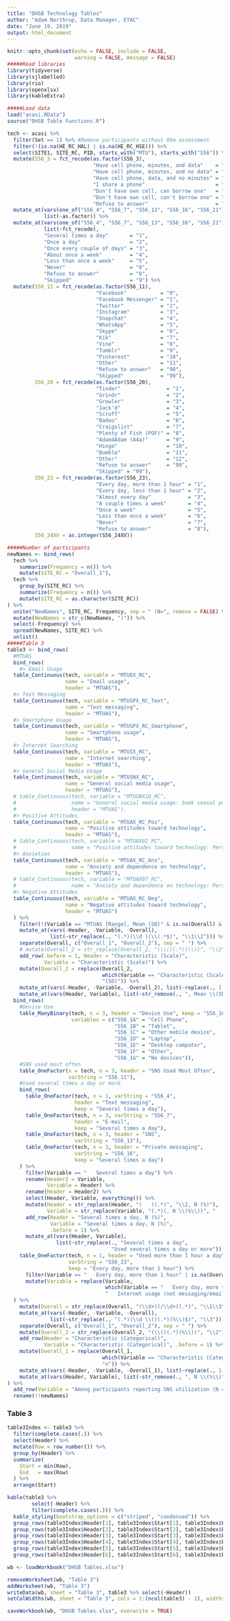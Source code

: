 ```yaml
---
title: "DHSB Technology Tables"
author: "Adam Northrup, Data Manager, ETAC"
date: "June 19, 2019"
output: html_document
---
```


```r
knitr::opts_chunk$set(echo = FALSE, include = FALSE, 
                      warning = FALSE, message = FALSE)
#####Read libraries
library(tidyverse)
library(sjlabelled)
library(rio)
library(openxlsx)
library(kableExtra)

#####Load data
load("acasi.RData")
source("DHSB Table Functions.R")
```

```r
tech <- acasi %>%
  filter(Set == 1) %>% #Remove participants without 06m assessment
  filter(!(is.na(HE_RC_HAL) | is.na(HE_RC_HSE))) %>%
  select(SITE1, SITE_RC, PID, starts_with("MTU"), starts_with("S56")) %>%
  mutate(S56_3 = fct_recode(as.factor(S56_3),
                            "Have cell phone, minutes, and data"    = "1",
                            "Have cell phone, minutes, and no data" = "2",
                            "Have cell phone, data, and no minutes" = "3",
                            "I share a phone"                       = "4",
                            "Don't have own cell, can borrow one"   = "5",
                            "Don't have own cell, can't borrow one" = "6",
                            "Refuse to answer"                      = "8")) %>%
  mutate_at(vars(one_of("S56_4", "S56_7", "S56_13", "S56_16", "S56_21")), 
            list(~as.factor)) %>%
  mutate_at(vars(one_of("S56_4", "S56_7", "S56_13", "S56_16", "S56_21")), 
            list(~fct_recode),
            "Several times a day"       = "1",
            "Once a day"                = "2",
            "Once every couple of days" = "3",
            "About once a week"         = "4",
            "Less than once a week"     = "5",
            "Never"                     = "6",
            "Refuse to answer"          = "8",
            "Skipped"                   = "9") %>%
  mutate(S56_11 = fct_recode(as.factor(S56_11),
                             "Facebook"           = "0",
                             "Facebook Messenger" = "1",
                             "Twitter"            = "2",
                             "Instagram"          = "3",
                             "Snapchat"           = "4",
                             "WhatsApp"           = "5",
                             "Skype"              = "6",
                             "Kik"                = "7",
                             "Vine"               = "8",
                             "Tumblr"             = "9",
                             "Pinterest"          = "10",
                             "Other"              = "11",
                             "Refuse to answer"   = "98",
                             "Skipped"            = "99"),
         S56_20 = fct_recode(as.factor(S56_20),
                             "Tinder"               = "1",
                             "Grindr"               = "2",
                             "Growler"              = "3",
                             "Jack'd"               = "4",
                             "Scruff"               = "5",
                             "Badoo"                = "6",
                             "Craigslist"           = "7",
                             "Plenty of Fish (POF)" = "8",
                             "Adam4Adam (A4a)"      = "9",
                             "Hinge"                = "10",
                             "Bumble"               = "11",
                             "Other"                = "12",
                             "Refuse to answer"     = "98",
                             "Skipped" = "99"),
         S56_23 = fct_recode(as.factor(S56_23),
                             "Every day, more than 1 hour" = "1",
                             "Every day, less than 1 hour" = "2",
                             "Almost every day"            = "3",
                             "A couple times a week"       = "4",
                             "Once a week"                 = "5",
                             "Less than once a week"       = "6",
                             "Never"                       = "7",
                             "Refuse to answer"            = "8"),
         S56_24XV = as.integer(S56_24XV))
```

```r
#####Number of participants
newNames <- bind_rows(
  tech %>%
    summarize(Frequency = n()) %>%
    mutate(SITE_RC = "Overall_1"),
  tech %>%
    group_by(SITE_RC) %>%
    summarize(Frequency = n()) %>%
    mutate(SITE_RC = as.character(SITE_RC))
) %>%
  unite("NewNames", SITE_RC, Frequency, sep = " (N=", remove = FALSE) %>%
  mutate(NewNames = str_c(NewNames, ")")) %>%
  select(-Frequency) %>%
  spread(NewNames, SITE_RC) %>%
  unlist()
#####Table 3
table3 <- bind_rows(
  #MTUAS
  bind_rows(
    #> Email Usage
  table_Continuous(tech, variable = "MTUEX_RC",
                   name = "Email usage",
                   header = "MTUAS"),
  #> Text Messaging
  table_Continuous(tech, variable = "MTUSPX_RC_Text",
                   name = "Text messaging",
                   header = "MTUAS"),
  #> Smartphone Usage
  table_Continuous(tech, variable = "MTUSPX_RC_Smartphone",
                   name = "Smartphone usage",
                   header = "MTUAS"),
  #> Internet Searching
  table_Continuous(tech, variable = "MTUIX_RC",
                   name = "Internet searching",
                   header = "MTUAS"),
  #> General Social Media Usage
  table_Continuous(tech, variable = "MTUSNX_RC",
                   name = "General social media usage",
                   header = "MTUAS"),
  # table_Continuous(tech, variable = "MTUSNX10_RC",
  #                  name = "General social media usage: Seek sexual partners/relationships",
  #                  header = "MTUAS"),
  #> Positive Attitudes
  table_Continuous(tech, variable = "MTUAX_RC_Pos",
                   name = "Positive attitudes toward technology",
                   header = "MTUAS"),
  # table_Continuous(tech, variable = "MTUAX02_RC",
  #                  name = "Positive attitudes toward technology: Personal health info"),
  #> Anxieties
  table_Continuous(tech, variable = "MTUAX_RC_Anx",
                   name = "Anxiety and dependence on technology",
                   header = "MTUAS"),
  # table_Continuous(tech, variable = "MTUAX07_RC",
  #                  name = "Anxiety and dependence on technology: Personal health info"),
  #> Negative Attitudes
  table_Continuous(tech, variable = "MTUAX_RC_Neg",
                   name = "Negative attitudes toward technology",
                   header = "MTUAS")
  ) %>%
    filter(!(Variable == "MTUAS [Range], Mean (SD)" & is.na(Overall) & row_number() != 1)) %>%
    mutate_at(vars(-Header, -Variable, -Overall),
              list(~str_replace(., "(.*)(\\d )(\\(.*$)", "\\1\\2"))) %>%
    separate(Overall, c("Overall_1", "Overall_2"), sep = " ") %>%
    # mutate(Overall_2 = str_replace(Overall_2, "(\\()(.*)(\\))", "\\2")) %>%
    add_row(.before = 1, Header = "Characteristic (Scale)",
            Variable = "Characteristic (Scale)") %>%
    mutate(Overall_2 = replace(Overall_2, 
                               which(Variable == "Characteristic (Scale)"),
                               "(SD)")) %>%
    mutate_at(vars(-Header, -Variable, -Overall_2), list(~replace(., 1, "m"))) %>%
    mutate_at(vars(Header, Variable), list(~str_remove(., ", Mean \\(SD\\)"))),
  bind_rows(
    #Device Use
    table_ManyBinary(tech, n = 3, header = "Device Use", keep = "S56_1G",
                     variables = c("S56_1A" = "Cell Phone", 
                                   "S56_1B" = "Tablet", 
                                   "S56_1C" = "Other mobile device",
                                   "S56_1D" = "Laptop",
                                   "S56_1E" = "Desktop computer",
                                   "S56_1F" = "Other", 
                                   "S56_1G" = "No devices")),
    #SNS used most often
    table_OneFactor(x = tech, n = 3, header = "SNS Used Most Often",
                    varString = "S56_11"),
    #Used several times a day or more
    bind_rows(
      table_OneFactor(tech, n = 1, varString = "S56_4",
                      header = "Text messaging",
                      keep = "Several times a day"),
      table_OneFactor(tech, n = 3, varString = "S56_7",
                      header = "E-mail",
                      keep = "Several times a day"),
      table_OneFactor(tech, n = 3, header = "SNS",
                      varString = "S56_13"),
      table_OneFactor(tech, n = 3, header = "Private messaging",
                      varString = "S56_16",
                      keep = "Several times a day")
    ) %>%
      filter(Variable == "   Several times a day") %>%
      rename(Header2 = Variable,
             Variable = Header) %>%
      rename(Header = Header2) %>%
      select(Header, Variable, everything()) %>%
      mutate(Header = str_replace(Header, "(   )(.*)", "\\2, N (%)"),
             Variable = str_replace(Variable, "(.*)(, N \\(%\\))", "   \\1")) %>%
      add_row(Header = "Several times a day, N (%)", 
              Variable = "Several times a day, N (%)",
              .before = 1) %>%
      mutate_at(vars(Header, Variable), 
                list(~str_replace(., "Several times a day", 
                                  "Used several times a day or more"))),
    table_OneFactor(tech, n = 1, header = "Used more than 1 hour a day",
                    varString = "S56_23",
                    keep = "Every day, more than 1 hour") %>%
      filter(Variable == "   Every day, more than 1 hour" | is.na(Overall)) %>%
      mutate(Variable = replace(Variable, 
                                which(Variable == "   Every day, more than 1 hour"), 
                                "   Internet usage (not messaging/email/dating websites)"))
  ) %>%
    mutate(Overall = str_replace(Overall, "(\\d+)(/\\d+)(.*)", "\\1\\3")) %>%
    mutate_at(vars(-Header, -Variable, -Overall),
              list(~str_replace(., "(.*)(\\d \\()(.*)(%\\)$)", "\\3"))) %>%
    separate(Overall, c("Overall_1", "Overall_2"), sep = " ") %>%
    mutate(Overall_2 = str_replace(Overall_2, "(\\()(.*)(%\\))", "\\2")) %>%
    add_row(Header = "Characteristic (Categorical)", 
            Variable = "Characteristic (Categorical)", .before = 1) %>%
    mutate(Overall_1 = replace(Overall_1, 
                               which(Variable == "Characteristic (Categorical)"),
                               "n")) %>%
    mutate_at(vars(-Header, -Variable, -Overall_1), list(~replace(., 1, "%"))) %>%
    mutate_at(vars(Header, Variable), list(~str_remove(., ", N \\(%\\)")))
) %>%
  add_row(Variable = "Among participants reporting SNS utilization (N = 651)") %>%
  rename(!!newNames)
```

### Table 3
```r
table3Index <- table3 %>%
  filter(complete.cases(.)) %>%
  select(Header) %>%
  mutate(Row = row_number()) %>%
  group_by(Header) %>%
  summarize(
    Start = min(Row),
    End   = max(Row)
  ) %>%
  arrange(Start)

kable(table3 %>%
        select(-Header) %>%
        filter(complete.cases(.))) %>%
  kable_styling(bootstrap_options = c("striped", "condensed")) %>%
  group_rows(table3Index$Header[1], table3Index$Start[1], table3Index$End[1]) %>%
  group_rows(table3Index$Header[2], table3Index$Start[2], table3Index$End[2]) %>%
  group_rows(table3Index$Header[3], table3Index$Start[3], table3Index$End[3]) %>%
  group_rows(table3Index$Header[4], table3Index$Start[4], table3Index$End[4]) %>%
  group_rows(table3Index$Header[5], table3Index$Start[5], table3Index$End[5]) %>%
  group_rows(table3Index$Header[6], table3Index$Start[6], table3Index$End[6])
```

```r
wb <- loadWorkbook("DHSB Tables.xlsx")

removeWorksheet(wb, "Table 3")
addWorksheet(wb, "Table 3")
writeData(wb, sheet = "Table 3", table3 %>% select(-Header))
setColWidths(wb, sheet = "Table 3", cols = 1:(ncol(table3) - 1), widths = "auto")

saveWorkbook(wb, "DHSB Tables.xlsx", overwrite = TRUE)
```

